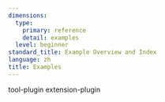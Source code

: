 ```yaml
---
dimensions:
  type:
    primary: reference
    detail: examples
  level: beginner
standard_title: Example Overview and Index
language: zh
title: Examples
---
```


<CardGroup cols="2">
    <Card
        title="Develop A Slack Bot Plugin"
        icon="link"
        href="plugin_dev_en/0432-develop-a-slack-bot-plugin.en"
        horizontal
    >
        tool-plugin
    </Card>
    <Card
        title="Neko Cat Endpoint"
        icon="link"
        href="plugin_dev_en/0432-endpoint.en"
    >
        extension-plugin
    </Card>
</CardGroup>
